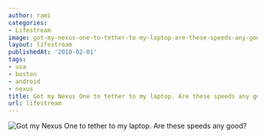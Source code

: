 ```yaml
---
author: rami
categories:
- Lifestream
image: got-my-nexus-one-to-tether-to-my-laptop-are-these-speeds-any-good.png
layout: lifestream
publishedAt: '2010-02-01'
tags:
- usa
- boston
- android
- nexus
title: Got my Nexus One to tether to my laptop. Are these speeds any good?
url: lifestream
---
```


![Got my Nexus One to tether to my laptop. Are these speeds any good?](/assets/images/content/lifestream/got-my-nexus-one-to-tether-to-my-laptop-are-these-speeds-any-good.png)
